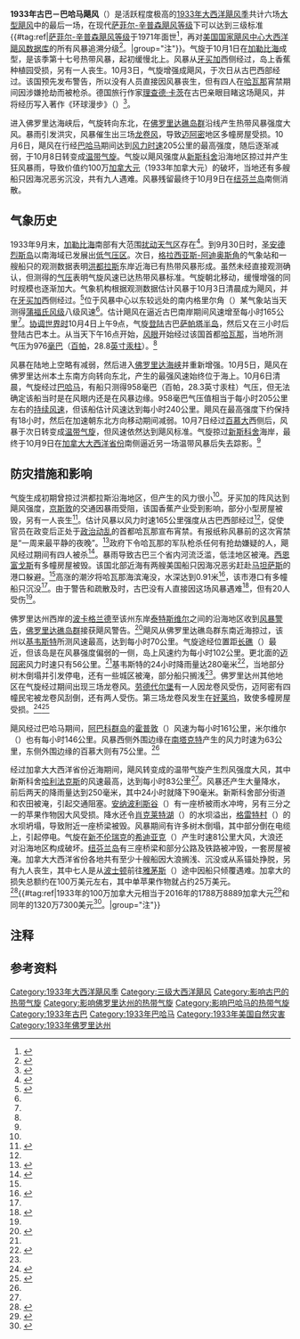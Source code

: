 {{noteTA
|G1=USState
|1=zh-hans:百慕大;zh-hk:百慕達;zh-tw:百慕達;
}}
{{Infobox Hurricane
| Name=古巴－巴哈马飓风<br />{{lang|en|Cuba–Bahamas hurricane}}
| Type=飓风
| Year=1933
| Basin=Atl
| Image location=1933 Hurricane Seventeen analysis 5 Oct.png
| Image name=10月5日飓风位于佛罗里达州附近的地面天气分析图
| Formed= 1933年10月1日
| Dissipated= 1933年10月9日
| Extratropical=1933年10月8日
| 1-min winds=110
| Pressure=958
| Damages=1.1
| Fatalities=直接导致十人死亡
| Areas=[[牙买加|牙买加]]、[[古巴|古巴]]、[[佛罗里达州|佛罗里达州]]、[[巴哈马|巴哈马]]、[[加拿大大西洋省份|加拿大大西洋省份]]
| Hurricane season=[[1933年大西洋飓风季|1933年大西洋飓风季]]
}}

'''1933年古巴－巴哈马飓风'''（{{lang-en|1933 Cuba–Bahamas hurricane}}）是活跃程度极高的[[1933年大西洋飓风季|1933年大西洋飓风季]]共计六场[[热带气旋等级|大型飓风]]中的最后一场，在现代[[萨菲尔-辛普森飓风等级|萨菲尔-辛普森飓风等级]]下可以达到三级标准{{#tag:ref|[[萨菲尔-辛普森飓风等级|萨菲尔-辛普森飓风等级]]于1971年面世<ref name="USA Today">{{cite news | author = Jack Williams | title = Hurricane scale invented to communicate storm danger | publisher = [[今日美国|USA Today]] | date = 2005-05-17 | accessdate = 2013-08-04 | url = http://usatoday30.usatoday.com/weather/hurricane/whscale.htm | archiveurl = https://web.archive.org/web/20160324154907/http://usatoday30.usatoday.com/weather/hurricane/whscale.htm | deadurl = no | archivedate = 2016-03-24 }}</ref>，再对[[国家飓风中心|美国国家飓风中心]][[大西洋飓风数据库|大西洋飓风数据库]]的所有风暴追溯分级<ref>{{cite report | publisher = Hurricane Research Division | title = Chronological List of All Continental United States Hurricanes: 1851-2012 | date = 2013-06 | accessdate = 2016-11-10 | archivedate = 2016-05-03 | deadurl = no | archiveurl = https://web.archive.org/web/20160503012801/http://www.aoml.noaa.gov/hrd/hurdat/All_U.S._Hurricanes.html | url = http://www.aoml.noaa.gov/hrd/hurdat/All_U.S._Hurricanes.html }}</ref>。|group="注"}}。气旋于10月1日在[[加勒比海|加勒比海]]成型，是该季第十七号热带风暴，起初缓慢北上。风暴从[[牙买加|牙买加]]西侧经过，岛上香蕉种植园受损，另有一人丧生。10月3日，气旋增强成飓风，于次日从古巴西部经过。该国预先发布警告，所以没有人员直接因风暴丧生，但有四人在[[哈瓦那|哈瓦那]]宵禁期间因涉嫌抢劫而被枪杀。德国旅行作家[[理查德·卡茨|理查德·卡茨]]在古巴亲眼目睹这场飓风，并将经历写入著作《环球漫步》（{{lang|en|''Loafing Around the Globe''}}）<ref>{{cite book | last = Katz | first = Richard | date = 1935 | title = Loafing Around the Globe | location = Great Britain | publisher = William Brendon & Son, Ltd | page = 277}}</ref>。

进入佛罗里达海峡后，气旋转向东北，在[[佛罗里达礁岛群|佛罗里达礁岛群]]沿线产生热带风暴强度大风。暴雨引发洪灾，风暴催生出三场[[龙卷风|龙卷风]]，导致[[迈阿密|迈阿密]]地区多幢房屋受损。10月6日，飓风在行经[[巴哈马|巴哈马]]期间达到[[最大持续风速|风力时速]]205公里的最高强度，随后逐渐减弱，于10月8日转变成[[温带气旋|温带气旋]]。气旋以飓风强度从[[新斯科舍|新斯科舍]]沿海地区掠过并产生狂风暴雨，导致价值约100万[[加拿大元|加拿大元]]（1933年加拿大元）的破坏，当地还有多艘船只因海况恶劣沉没，共有九人遇难。风暴残留最终于10月9日在[[纽芬兰岛|纽芬兰岛]]南侧消散。

== 气象历史 ==
{{storm path|1933 Atlantic hurricane 17 track.png}}
1933年9月末，[[加勒比海|加勒比海]]南部有大范围[[热带扰动|扰动天气区]]存在<ref name="mwr">{{cite journal | author = Willis E. Hurd | journal = Monthly Weather Review | publisher = American Meteorological Society | title = Weather of the Atlantic and Pacific Oceans | pages = 309–310 | accessdate = 2016-11-13 | date = 1933-10 | archivedate = 2016-03-03 | archiveurl = https://web.archive.org/web/20160303182831/http://docs.lib.noaa.gov/rescue/mwr/061/mwr-061-10-0309b.pdf | deadurl = no | url = http://docs.lib.noaa.gov/rescue/mwr/061/mwr-061-10-0309b.pdf | volume = 61 | bibcode = 1933MWRv...61..309H | format = PDF | doi = 10.1175/1520-0493(1933)61<309b:nao>2.0.co;2 }}</ref>。到9月30日时，[[圣安德烈斯岛|圣安德烈斯岛]]以南海域已发展出[[低气压|低气压区]]。次日，[[格拉西亚斯-阿迪奥斯角|格拉西亚斯-阿迪奥斯角]]的气象站和一艘船只的观测数据表明[[洪都拉斯|洪都拉斯]]东岸近海已有热带风暴形成。虽然未经直接观测确认，但测得的[[气压|气压]]表明气旋风速已达热带风暴标准。气旋朝北移动，缓慢增强的同时规模也逐渐加大。气象机构根据观测数据估计风暴于10月3日清晨成为飓风，并在[[牙买加|牙买加]]西侧经过。<ref name="meta">{{cite report | author = Chris Landsea | date = 2012-05 | title = Documentation of Atlantic Tropical Cyclones Changes in HURDAT (1933) | publisher = Hurricane Research Division | accessdate = 2013-09-29 | url = http://www.aoml.noaa.gov/hrd/hurdat/metadata_1933.html#1933_17 | deadurl = no | archiveurl = https://web.archive.org/web/20160304203024/http://www.aoml.noaa.gov/hrd/hurdat/metadata_1933.html#1933_17 | archivedate = 2016-03-04 | display-authors = etal }}</ref>位于风暴中心以东较远处的南内格里尔角（{{lang|en|South Negril Point}}）某气象站当天测得[[蒲福氏风级|蒲福氏风级]]八级风速<ref name="mwr" />。估计飓风在逼近古巴南岸期间风速增至每小时165公里<ref name="meta" />。[[协调世界时|协调世界时]]10月4日上午9点，气旋[[登陆_(气象学)|登陆]]古巴[[萨帕塔半岛|萨帕塔半岛]]，然后又在三小时后登陆古巴本土。从{{lang|en|[[协调世界时|UTC]]}}当天下午16点开始，[[风眼|风眼]]开始经过该国首都[[哈瓦那|哈瓦那]]，当地所测气压为976[[巴|毫巴]]（[[帕斯卡|百帕]]，28.8[[英寸汞柱|英寸汞柱]]）。<ref name="meta" />

风暴在陆地上空略有减弱，然后进入[[佛罗里达海峡|佛罗里达海峡]]并重新增强。10月5日，飓风在佛罗里达州本土东南方向转向东北，产生的最强风速始终位于海上。10月6日清晨，气旋经过[[巴哈马|巴哈马]]，有船只测得958毫巴（百帕，28.3英寸汞柱）气压，但无法确定该船当时是在风眼内还是在风暴边缘。958毫巴气压值相当于每小时205公里左右的[[最大持续风速|持续风速]]，但该船估计风速达到每小时240公里。飓风在最高强度下约保持有18小时，然后在加速朝东北方向移动期间减弱。10月7日经过[[百慕大|百慕大]]西侧后，风暴于次日转变成[[温带气旋|温带气旋]]，但风速依然达到飓风标准。气旋掠过[[新斯科舍|新斯科舍]]海岸，最终于10月9日在[[加拿大大西洋省份|加拿大大西洋省份]]南侧逼近另一场温带风暴后失去踪影。<ref name="meta" />

== 防灾措施和影响 ==
气旋生成初期曾掠过洪都拉斯沿海地区，但产生的风力很小<ref name="meta" />。牙买加的阵风达到飓风强度，[[京斯敦|京斯敦]]的交通因暴雨受阻，该国香蕉产业受到影响，部分小型房屋被毁，另有一人丧生<ref>{{cite news | newspaper = The Pittsburgh Press | agency = [[合众国际社|United Press]] | date = 1933-10-04 | title = Gale Hits Cuba: Heading for U.S. | url = https://news.google.com/newspapers?id=gyQbAAAAIBAJ&sjid=bksEAAAAIBAJ&pg=3453,123949&dq=hurricane&hl=en | accessdate = 2016-11-14 | archive-date = 2016-05-13 | archive-url = https://web.archive.org/web/20160513070335/https://news.google.com/newspapers?id=gyQbAAAAIBAJ&sjid=bksEAAAAIBAJ&pg=3453,123949&dq=hurricane&hl=en | dead-url = no }}</ref>。估计风暴以风力时速165公里强度从古巴西部经过<ref name="meta" />，促使官员在政变后正处于[[富尔亨西奥·巴蒂斯塔|政治动乱]]的首都哈瓦那宣布宵禁。有报纸称风暴前的这次宵禁是“一周来最平静的夜晚”。<ref>{{cite news | agency = [[美联社|Associated Press]] | date = 1933-10-04 | title = Gale Halts Cuba Riots | newspaper = The Calgary Daily Herald | accessdate = 2016-11-14 | url = https://news.google.com/newspapers?id=RxtkAAAAIBAJ&sjid=JXsNAAAAIBAJ&pg=2986,3406995&dq=hurricane&hl=en | archive-date = 2022-04-09 | archive-url = https://web.archive.org/web/20220409234745/https://news.google.com/newspapers?id=RxtkAAAAIBAJ&sjid=JXsNAAAAIBAJ&pg=2986,3406995&dq=hurricane&hl=en }}</ref>政府下令哈瓦那的军队枪杀任何有抢劫嫌疑的人，飓风经过期间有四人被杀<ref name="ap105b">{{cite news | date = 1933-10-05 | title = Four Killed in Havana During Storm Looting | newspaper = Lewiston Evening Journal | accessdate = 2016-11-14 | url = https://news.google.com/newspapers?id=60ApAAAAIBAJ&sjid=pWYFAAAAIBAJ&pg=2965,244755&dq=hurricane&hl=en | archive-date = 2016-04-29 | archive-url = https://web.archive.org/web/20160429084504/https://news.google.com/newspapers?id=60ApAAAAIBAJ&sjid=pWYFAAAAIBAJ&pg=2965,244755&dq=hurricane&hl=en | dead-url = no }}</ref>。暴雨导致古巴三个省内河流泛滥，低洼地区被淹。[[西恩富戈斯|西恩富戈斯]]有多幢房屋被毁。该国北部近海有两艘美国船只因海况恶劣赶赴[[马坦萨斯|马坦萨斯]]的港口躲避。<ref name="ap104" />高涨的潮汐将哈瓦那海滨淹没，水深达到0.91米<ref>{{cite news | newspaper = The Lewiston Daily Sun | date = 1933-10-05 | title = Looting in Havana, Storm Threatens | agency = United Press | accessdate = 2016-11-14 | url = https://news.google.com/newspapers?id=yM4gAAAAIBAJ&sjid=tGoFAAAAIBAJ&pg=2433,305171&dq=cuba+storm&hl=en | archive-date = 2021-05-10 | archive-url = https://web.archive.org/web/20210510185713/https://news.google.com/newspapers?id=yM4gAAAAIBAJ&sjid=tGoFAAAAIBAJ&pg=2433%2C305171&dq=cuba+storm&hl=en }}</ref>，该市港口有多幢船只沉没<ref name="ap105b" />。由于警告和疏散及时，古巴没有人直接因这场风暴遇难<ref name="ap104">{{cite news | title = Hurricane Dampens Cuban Strife Ardor | newspaper = The Border Cities Star | date = 1933-10-04 | agency = United Press | accessdate = 2016-11-14 | url = https://news.google.com/newspapers?id=MRA_AAAAIBAJ&sjid=yk4MAAAAIBAJ&pg=3544,874498&dq=hurricane&hl=en | archive-date = 2021-05-10 | archive-url = https://web.archive.org/web/20210510185700/https://news.google.com/newspapers?id=MRA_AAAAIBAJ&sjid=yk4MAAAAIBAJ&pg=3544%2C874498&dq=hurricane&hl=en }}</ref>，但有20人受伤<ref name="ap105b" />。

佛罗里达州西岸的[[波卡格兰德_(佛罗里达州)|波卡格兰德]]至该州东岸[[泰特斯维尔_(佛罗里达州)|泰特斯维尔]]之间的沿海地区收到[[热带气旋警告|风暴警告]]，[[佛罗里达礁岛群|佛罗里达礁岛群]]接获飓风警告。<ref>{{cite news | newspaper = The Meriden Daily Journal | agency = Associated Press | date = 1933-10-04 | title = Florida Keys Fly Warnings of Hurricane | accessdate = 2016-11-14 | url = https://news.google.com/newspapers?id=-qxIAAAAIBAJ&sjid=ewENAAAAIBAJ&pg=950,768626&dq=hurricane&hl=en | archive-date = 2021-05-10 | archive-url = https://web.archive.org/web/20210510185705/https://news.google.com/newspapers?id=-qxIAAAAIBAJ&sjid=ewENAAAAIBAJ&pg=950%2C768626&dq=hurricane&hl=en }}</ref>飓风从佛罗里达礁岛群东南近海掠过，该州以[[基韦斯特_(佛罗里达州)|基韦斯特]]所测风速最高，达到每小时70公里。气旋途经位置距[[长礁_(佛罗里达州)|长礁]]（{{lang|en|Long Key}}）最近，但该岛是在风暴强度偏弱的一侧，岛上风速约为每小时102公里。更北面的[[迈阿密|迈阿密]]风力时速只有56公里。<ref name="meta" />基韦斯特的24小时降雨量达280毫米<ref>{{cite news | newspaper = St. Petersburg Times | agency = Associated Press | date = 1933-10-03 | title = Storm Moving over Atlantic | accessdate = 2013-10-04 | url = https://news.google.com/newspapers?id=g1JPAAAAIBAJ&sjid=5E0DAAAAIBAJ&pg=3638,1368512&dq=hurricane&hl=en | archive-date = 2021-05-10 | archive-url = https://web.archive.org/web/20210510185709/https://news.google.com/newspapers?id=g1JPAAAAIBAJ&sjid=5E0DAAAAIBAJ&pg=3638%2C1368512&dq=hurricane&hl=en }}</ref>，当地部分树木倒塌并引发停电，还有一些城区被淹，部分船只搁浅<ref name="ncdc" />。佛罗里达州其他地区在气旋经过期间出现三场龙卷风。[[劳德代尔堡|劳德代尔堡]]有一人因龙卷风受伤，迈阿密有四幢民宅被龙卷风刮倒，还有两人受伤。第三场龙卷风发生在[[好莱坞_(佛罗里达州)|好莱坞]]，致使多幢房屋受损。<ref name="ncdc">{{cite journal | author = Mary O. Souder | journal = Monthly Weather Review | page = 319 | date = 1933-10 | volume = 61 | issue = 10 | title = Severe Local Storms | accessdate = 2016-11-14 | url = http://docs.lib.noaa.gov/rescue/mwr/061/mwr-061-10-0319.pdf | format = PDF | doi = 10.1175/1520-0493(1933)61<319:slso>2.0.co;2 | bibcode = 1933MWRv...61..319. | archivedate = 2016-03-04 | archiveurl = https://web.archive.org/web/20160304070339/http://docs.lib.noaa.gov/rescue/mwr/061/mwr-061-10-0319.pdf | deadurl = no }}</ref><ref name="ap105">{{cite news | date = 1933-10-05 | title = Florida Coast Escapes Fury of Hurricane | agency = Associated Press | newspaper = Lewiston Evening Journal | accessdate = 2016-11-14 | url = https://news.google.com/newspapers?id=60ApAAAAIBAJ&sjid=pWYFAAAAIBAJ&pg=2965,244755&dq=hurricane&hl=en | archive-date = 2016-04-29 | archive-url = https://web.archive.org/web/20160429084504/https://news.google.com/newspapers?id=60ApAAAAIBAJ&sjid=pWYFAAAAIBAJ&pg=2965,244755&dq=hurricane&hl=en | dead-url = no }}</ref>

飓风经过巴哈马期间，[[阿巴科群岛|阿巴科群岛]]的[[霍普敦|霍普敦]]（{{lang|en|Hope Town}}）风速为每小时161公里，米尔维尔（{{lang|en|Millville}}）也有每小时146公里。风暴西侧外围边缘在[[南塔克特|南塔克特]]产生的风力时速为63公里，东侧外围边缘的百慕大则有75公里。<ref name="meta" />

经过加拿大大西洋省份近海期间，飓风转变成的温带气旋产生烈风强度大风，其中新斯科舍[[哈利法克斯|哈利法克斯]]的风速最高，达到每小时83公里<ref name="meta" />。风暴还产生大量降水，前后两天的降雨量达到250毫米，其中24小时就降下90毫米。新斯科舍部分街道和农田被淹，引起交通阻塞。[[安纳波利斯谷|安纳波利斯谷]]（{{lang|en|Annapolis Valley}}）有一座桥被雨水冲垮，另有三分之一的苹果作物因大风受损。降水还令[[肖克莱特湖_(新斯科舍)|肖克莱特湖]]（{{lang|en|Chocolate Lake}}）的水坝溢出，[[格雷特村|格雷特村]]（{{lang|en|Great Village}}）的水坝坍塌，导致附近一座桥梁被毁。风暴期间有许多树木倒塌，其中部分倒在电缆上，引起停电。气旋在[[新不伦瑞克|新不伦瑞克]]的[[希迪亚克|希迪亚克]]（{{lang|en|Shediac}}）产生时速81公里大风，大浪还对沿海地区构成破坏。[[纽芬兰岛|纽芬兰岛]]有三座桥梁和部分公路及铁路被冲毁，一套房屋被淹。加拿大大西洋省份各地共有至少十艘船因大浪搁浅、沉没或从系锚处挣脱，另有九人丧生，其中七人是从[[波士顿|波士顿]]前往[[雅茅斯_(新斯科舍)|雅茅斯]]（{{lang|en|Yarmouth}}）途中因船只倾覆遇难。加拿大的损失总额约在100万美元左右，其中单苹果作物就占约25万美元。<ref name="ec">{{cite report | publisher = Environment Canada | date = 2009-11-18 | title = Detailed Storm Impacts - 1933-18 | accessdate = 2016-11-14 | archiveurl = https://web.archive.org/web/20161009032927/http://www.ec.gc.ca/hurricane/default.asp?lang=en&n=2BB16906-1 | deadurl = no | url = http://www.ec.gc.ca/Hurricane/default.asp?lang=en&n=2BB16906-1 | archivedate = 2016-10-09 }}</ref>{{#tag:ref|1933年的100万加拿大元相当于2016年的1788万8889加拿大元<ref>{{cite web | publisher = Bank of Canada | year = 2016 | title = Inflation Calculator | accessdate = 2016-11-14 | url = http://www.bankofcanada.ca/rates/related/inflation-calculator/ | archive-date = 2014-09-21 | archive-url = https://web.archive.org/web/20140921005344/http://www.bankofcanada.ca/rates/related/inflation-calculator/ | dead-url = no }}</ref>和同年的1320万7300美元<ref>{{cite web | publisher = Oanda Corporation | year = 2013 | title = 汇率牌价换算器 | accessdate = 2016-11-14 | url = https://www.oanda.com/lang/cns/currency/converter/ | archive-date = 2020-12-04 | archive-url = https://web.archive.org/web/20201204155549/https://www1.oanda.com/lang/cns/currency/converter/ | dead-url = no }}</ref>。|group="注"}}

== 注释 ==
{{Portal|热带气旋}}
{{Reflist|group="注"}}

== 参考资料 ==
{{Reflist|colwidth=30em}}

{{1933年大西洋飓风季}}

{{DEFAULTSORT:1933 Cuba-Bahamas hurricane}}
[[Category:1933年大西洋飓风季|Category:1933年大西洋飓风季]]
[[Category:三级大西洋飓风|Category:三级大西洋飓风]]
[[Category:影响古巴的热带气旋|Category:影响古巴的热带气旋]]
[[Category:影响佛罗里达州的热带气旋|Category:影响佛罗里达州的热带气旋]]
[[Category:影响巴哈马的热带气旋|Category:影响巴哈马的热带气旋]]
[[Category:1933年古巴|Category:1933年古巴]]
[[Category:1933年巴哈马|Category:1933年巴哈马]]
[[Category:1933年美国自然灾害|Category:1933年美国自然灾害]]
[[Category:1933年佛罗里达州|Category:1933年佛罗里达州]]
{{Good article}}